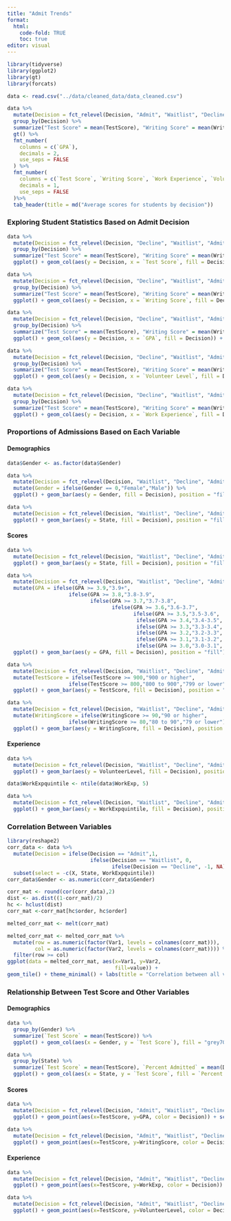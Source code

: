 ```yaml
---
title: "Admit Trends"
format: 
  html:
    code-fold: TRUE
    toc: true
editor: visual
---
```


```r
library(tidyverse)
library(ggplot2)
library(gt)
library(forcats)
```

```r
data <- read.csv("../data/cleaned_data/data_cleaned.csv")
```

```r
data %>%
  mutate(Decision = fct_relevel(Decision, "Admit", "Waitlist", "Decline")) %>%
  group_by(Decision) %>%
  summarize("Test Score" = mean(TestScore), "Writing Score" = mean(WritingScore), "GPA" = mean(GPA), "Work Experience" = mean(WorkExp), "Volunteer Level" = mean(VolunteerLevel)) %>%
  gt() %>%
  fmt_number(
    columns = c(`GPA`), 
    decimals = 2,
    use_seps = FALSE
  ) %>%
  fmt_number(
    columns = c(`Test Score`, `Writing Score`, `Work Experience`, `Volunteer Level`), 
    decimals = 1,
    use_seps = FALSE
  )%>%
  tab_header(title = md("Average scores for students by decision"))
```

### Exploring Student Statistics Based on Admit Decision

```r
data %>%
  mutate(Decision = fct_relevel(Decision, "Decline", "Waitlist", "Admit")) %>%
  group_by(Decision) %>%
  summarize("Test Score" = mean(TestScore), "Writing Score" = mean(WritingScore), "GPA" = mean(GPA), "Work Experience" = mean(WorkExp), "Volunteer Level" = mean(VolunteerLevel)) %>%
  ggplot() + geom_col(aes(y = Decision, x = `Test Score`, fill = Decision)) + scale_fill_manual(values = c("firebrick", "gray90", "yellowgreen")) + theme_minimal() + labs(title = "Admission decision by test score", x = "Average Test Score") + theme(plot.title = element_text(hjust = 0.5))
```

```r
data %>%
  mutate(Decision = fct_relevel(Decision, "Decline", "Waitlist", "Admit")) %>%
  group_by(Decision) %>%
  summarize("Test Score" = mean(TestScore), "Writing Score" = mean(WritingScore), "GPA" = mean(GPA), "Work Experience" = mean(WorkExp), "Volunteer Level" = mean(VolunteerLevel)) %>%
  ggplot() + geom_col(aes(y = Decision, x = `Writing Score`, fill = Decision)) + scale_fill_manual(values = c("firebrick", "gray90", "yellowgreen")) + theme_minimal() + labs(title = "Admission decision by writing score", x = "Average Writing Score") + theme(plot.title = element_text(hjust = 0.5))
```

```r
data %>%
  mutate(Decision = fct_relevel(Decision, "Decline", "Waitlist", "Admit")) %>%
  group_by(Decision) %>%
  summarize("Test Score" = mean(TestScore), "Writing Score" = mean(WritingScore), "GPA" = mean(GPA), "Work Experience" = mean(WorkExp), "Volunteer Level" = mean(VolunteerLevel)) %>%
  ggplot() + geom_col(aes(y = Decision, x = `GPA`, fill = Decision)) + scale_fill_manual(values = c("firebrick", "gray90", "yellowgreen")) + theme_minimal() + labs(title = "Admission decision by GPA", x= "Average GPA") + theme(plot.title = element_text(hjust = 0.5))
```

```r
data %>%
  mutate(Decision = fct_relevel(Decision, "Decline", "Waitlist", "Admit")) %>%
  group_by(Decision) %>%
  summarize("Test Score" = mean(TestScore), "Writing Score" = mean(WritingScore), "GPA" = mean(GPA), "Work Experience" = mean(WorkExp), "Volunteer Level" = mean(VolunteerLevel)) %>%
  ggplot() + geom_col(aes(y = Decision, x = `Volunteer Level`, fill = Decision)) + scale_fill_manual(values = c("firebrick", "gray90", "yellowgreen")) + theme_minimal() + labs(title = "Admission decision by volunteer level", x = "Average Volunteer Level") + theme(plot.title = element_text(hjust = 0.5))
```

```r
data %>%
  mutate(Decision = fct_relevel(Decision, "Decline", "Waitlist", "Admit")) %>%
  group_by(Decision) %>%
  summarize("Test Score" = mean(TestScore), "Writing Score" = mean(WritingScore), "GPA" = mean(GPA), "Work Experience" = mean(WorkExp), "Volunteer Level" = mean(VolunteerLevel)) %>%
  ggplot() + geom_col(aes(y = Decision, x = `Work Experience`, fill = Decision)) + scale_fill_manual(values = c("firebrick", "gray90", "yellowgreen")) + theme_minimal() + labs(title = "Admission decision by work experience", x = "Average Work Experience (years)") + theme(plot.title = element_text(hjust = 0.5))
```

### Proportions of Admissions Based on Each Variable

#### Demographics

```r
data$Gender <- as.factor(data$Gender)

data %>%
  mutate(Decision = fct_relevel(Decision, "Waitlist", "Decline", "Admit")) %>%
  mutate(Gender = ifelse(Gender == 0,"Female","Male")) %>%
  ggplot() + geom_bar(aes(y = Gender, fill = Decision), position = "fill") + scale_fill_manual(values = c("gray90", "firebrick", "yellowgreen")) + theme_minimal()  +labs(title = "Admission proportion by gender", x = "Proportion") + theme(plot.title = element_text(hjust = 0.5))
```

```r
data %>%
  mutate(Decision = fct_relevel(Decision, "Waitlist", "Decline", "Admit")) %>%
  ggplot() + geom_bar(aes(y = State, fill = Decision), position = "fill") + scale_fill_manual(values = c("gray90", "firebrick", "yellowgreen")) + theme_minimal()  +labs(title = "Admission proportion by state", x = "Proportion") + theme(plot.title = element_text(hjust = 0.5))
```

#### Scores

```r
data %>%
  mutate(Decision = fct_relevel(Decision, "Waitlist", "Decline", "Admit")) %>%
  ggplot() + geom_bar(aes(y = State, fill = Decision), position = "fill") + scale_fill_manual(values = c("gray90", "firebrick", "yellowgreen")) + theme_minimal()  +labs(title = "Admission proportion by gender", x = "Proportion") + theme(plot.title = element_text(hjust = 0.5))
```

```r
data %>%
  mutate(Decision = fct_relevel(Decision, "Waitlist", "Decline", "Admit")) %>%
  mutate(GPA = ifelse(GPA >= 3.9,"3.9+",
                    ifelse(GPA >= 3.8,"3.8-3.9",
                           ifelse(GPA >= 3.7,"3.7-3.8",
                                  ifelse(GPA >= 3.6,"3.6-3.7",
                                         ifelse(GPA >= 3.5,"3.5-3.6",
                                          ifelse(GPA >= 3.4,"3.4-3.5",
                                          ifelse(GPA >= 3.3,"3.3-3.4",
                                          ifelse(GPA >= 3.2,"3.2-3.3",
                                          ifelse(GPA >= 3.1,"3.1-3.2",
                                          ifelse(GPA >= 3.0,"3.0-3.1", "3.0 or Lower"))))))))))) %>%
  ggplot() + geom_bar(aes(y = GPA, fill = Decision), position = "fill") + scale_fill_manual(values = c("gray90", "firebrick", "yellowgreen")) + theme_minimal()  +labs(title = "Admission proportion by GPA", x = "Proportion") + theme(plot.title = element_text(hjust = 0.5))
```

```r
data %>%
  mutate(Decision = fct_relevel(Decision, "Waitlist", "Decline", "Admit")) %>%
  mutate(TestScore = ifelse(TestScore >= 900,"900 or higher",
                    ifelse(TestScore >= 800,"800 to 900","799 or lower"))) %>%
  ggplot() + geom_bar(aes(y = TestScore, fill = Decision), position = "fill") + scale_fill_manual(values = c("gray90", "firebrick", "yellowgreen")) + theme_minimal()  +labs(title = "Admission proportion by test score", x = "Proportion", y = "Test Score") + theme(plot.title = element_text(hjust = 0.5))
```

```r
data %>%
  mutate(Decision = fct_relevel(Decision, "Waitlist", "Decline", "Admit")) %>%
  mutate(WritingScore = ifelse(WritingScore >= 90,"90 or higher",
                    ifelse(WritingScore >= 80,"80 to 90","79 or lower"))) %>%
  ggplot() + geom_bar(aes(y = WritingScore, fill = Decision), position = "fill") + scale_fill_manual(values = c("gray90", "firebrick", "yellowgreen")) + theme_minimal()  +labs(title = "Admission proportion by writing score", x = "Proportion", y = "Writing Score") + theme(plot.title = element_text(hjust = 0.5))
```

#### Experience

```r
data %>%
  mutate(Decision = fct_relevel(Decision, "Waitlist", "Decline", "Admit")) %>%
  ggplot() + geom_bar(aes(y = VolunteerLevel, fill = Decision), position = "fill") + scale_fill_manual(values = c("gray90", "firebrick", "yellowgreen")) + theme_minimal()  +labs(title = "Admission proportion by volunteer level", x = "Proportion", y = "Volunteer Level") + theme(plot.title = element_text(hjust = 0.5))
```

```r
data$WorkExpquintile <- ntile(data$WorkExp, 5)

data %>%
  mutate(Decision = fct_relevel(Decision, "Waitlist", "Decline", "Admit")) %>%
  ggplot() + geom_bar(aes(y = WorkExpquintile, fill = Decision), position = "fill") + scale_fill_manual(values = c("gray90", "firebrick", "yellowgreen")) + theme_minimal()  +labs(title = "Admission proportion by work experience", x = "Proportion", y = "Work Experience (in quintiles)") + theme(plot.title = element_text(hjust = 0.5))
```

### Correlation Between Variables

```r
library(reshape2)
corr_data <- data %>%
  mutate(Decision = ifelse(Decision == "Admit",1,
                           ifelse(Decision == "Waitlist", 0,
                                  ifelse(Decision == "Decline", -1, NA)))) %>%
  subset(select = -c(X, State, WorkExpquintile))
corr_data$Gender <- as.numeric(corr_data$Gender)

corr_mat <- round(cor(corr_data),2)
dist <- as.dist((1-corr_mat)/2)
hc <- hclust(dist)
corr_mat <-corr_mat[hc$order, hc$order]
```

```r

melted_corr_mat <- melt(corr_mat)

melted_corr_mat <- melted_corr_mat %>%
  mutate(row = as.numeric(factor(Var1, levels = colnames(corr_mat))),
         col = as.numeric(factor(Var2, levels = colnames(corr_mat)))) %>%
  filter(row >= col)
ggplot(data = melted_corr_mat, aes(x=Var1, y=Var2,
                                   fill=value)) + 
geom_tile() + theme_minimal() + labs(title = "Correlation between all variables", x = "Variable 1", y = "Variable 2") + theme(plot.title = element_text(hjust = 0.5)) + scale_fill_gradient(low = "grey75", high = "grey25")
```

### Relationship Between Test Score and Other Variables

#### Demographics

```r
data %>%
  group_by(Gender) %>%
  summarize(`Test Score` = mean(TestScore)) %>%
  ggplot() + geom_col(aes(x = Gender, y = `Test Score`), fill = "grey70") + theme_minimal()

```

```r
data %>%
  group_by(State) %>%
  summarize(`Test Score` = mean(TestScore), `Percent Admitted` = mean(Decision == "Admit")) %>%
  ggplot() + geom_col(aes(x = State, y = `Test Score`, fill = `Percent Admitted`)) + scale_fill_gradient(low = "grey70", high = "yellowgreen") + theme_minimal() + coord_flip()
```

#### Scores

```r
data %>%
  mutate(Decision = fct_relevel(Decision, "Admit", "Waitlist", "Decline")) %>%
  ggplot() + geom_point(aes(x=TestScore, y=GPA, color = Decision)) + scale_color_manual(values = c("yellowgreen", "gray35", "firebrick")) +theme_minimal() + theme(plot.title = element_text(hjust = 0.5)) + labs(title = "GPA and Test Score", x = "Test Score")
```

```r
data %>%
  mutate(Decision = fct_relevel(Decision, "Admit", "Waitlist", "Decline")) %>%
  ggplot() + geom_point(aes(x=TestScore, y=WritingScore, color = Decision)) + scale_color_manual(values = c("yellowgreen", "gray35", "firebrick")) +theme_minimal() + theme(plot.title = element_text(hjust = 0.5)) + labs(title = "Writing Score and Test Score", x = "Test Score", y = "Writing Score")
```

#### Experience

```r
data %>%
  mutate(Decision = fct_relevel(Decision, "Admit", "Waitlist", "Decline")) %>%
  ggplot() + geom_point(aes(x=TestScore, y=WorkExp, color = Decision)) + scale_color_manual(values = c("yellowgreen", "gray35", "firebrick")) +theme_minimal() + theme(plot.title = element_text(hjust = 0.5)) + labs(title = "Work Experience and Test Score", x = "Test Score", y = "Work Experience (years)")
```

```r
data %>%
  mutate(Decision = fct_relevel(Decision, "Admit", "Waitlist", "Decline")) %>%
  ggplot() + geom_point(aes(x=TestScore, y=VolunteerLevel, color = Decision)) + scale_color_manual(values = c("yellowgreen", "gray35", "firebrick")) +theme_minimal() + theme(plot.title = element_text(hjust = 0.5)) + labs(title = "Volunteer Level and Test Score", x = "Test Score", y = "Volunteer Level")
```
